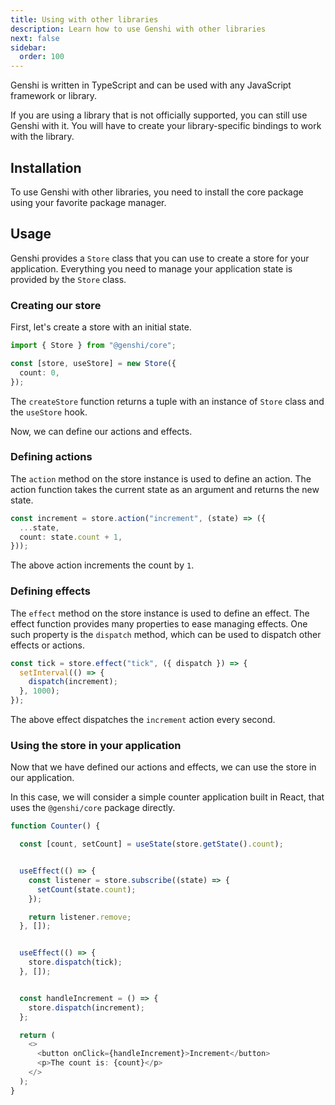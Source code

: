 ```yaml
---
title: Using with other libraries
description: Learn how to use Genshi with other libraries
next: false
sidebar:
  order: 100
---
```


Genshi is written in TypeScript and can be used with any JavaScript framework or library.

If you are using a library that is not officially supported, you can still use Genshi with it. You will have to create your library-specific bindings to work with the library.

## Installation

To use Genshi with other libraries, you need to install the core package using your favorite package manager.

<PackageManagers pkg="@genshi/core" />

## Usage

Genshi provides a `Store` class that you can use to create a store for your application. Everything you need to manage your application state is provided by the `Store` class.

### Creating our store

First, let's create a store with an initial state.

```ts
import { Store } from "@genshi/core";

const [store, useStore] = new Store({
  count: 0,
});
```

The `createStore` function returns a tuple with an instance of `Store` class and the `useStore` hook.

Now, we can define our actions and effects.

### Defining actions

The `action` method on the store instance is used to define an action. The action function takes the current state as an argument and returns the new state.

```ts
const increment = store.action("increment", (state) => ({
  ...state,
  count: state.count + 1,
}));
```

The above action increments the count by `1`.

### Defining effects

The `effect` method on the store instance is used to define an effect. The effect function provides many properties to ease managing effects. One such property is the `dispatch` method, which can be used to dispatch other effects or actions.

```ts
const tick = store.effect("tick", ({ dispatch }) => {
  setInterval(() => {
    dispatch(increment);
  }, 1000);
});
```
The above effect dispatches the `increment` action every second.

### Using the store in your application

Now that we have defined our actions and effects, we can use the store in our application.

In this case, we will consider a simple counter application built in React, that uses the `@genshi/core` package directly.

```ts {"Set the initial count value from store":2-3} {"Subscribe to changes to the store":5-12} {"Dispatch the tick effect on component mount":14-17} {"Increment the count on button click":19-22}
function Counter() {

  const [count, setCount] = useState(store.getState().count);


  useEffect(() => {
    const listener = store.subscribe((state) => {
      setCount(state.count);
    });

    return listener.remove;
  }, []);


  useEffect(() => {
    store.dispatch(tick);
  }, []);


  const handleIncrement = () => {
    store.dispatch(increment);
  };

  return (
    <>
      <button onClick={handleIncrement}>Increment</button>
      <p>The count is: {count}</p>
    </>
  );
}
```

